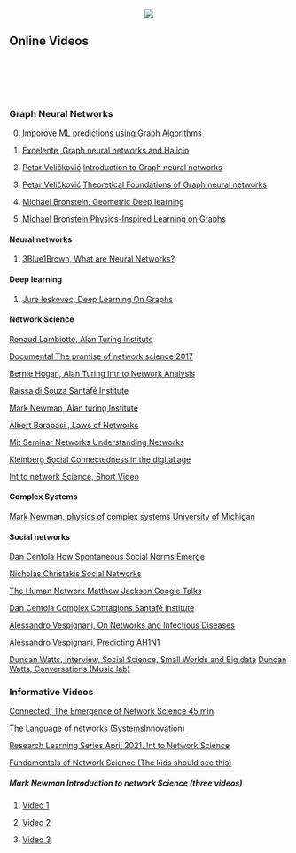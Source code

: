 

<center>  ![](https://www.dropbox.com/s/uxi30omg63v9fy2/Imagen6.png?dl=1)  </center>

## Online Videos
<br></br>
<br></br>


### Graph Neural Networks

0. [Imporove ML predictions using Graph Algorithms](https://www.youtube.com/watch?v=LWw94LVhfLk&t=1981s)

1. [Excelente, Graph neural networks and Halicin](https://www.youtube.com/watch?v=GXhBEj1ZtE8)

2. [Petar Veličković,Introduction to Graph neural networks](https://www.youtube.com/watch?v=8owQBFAHw7E)

3. [Petar Veličković,Theoretical Foundations of   Graph neural networks](https://www.youtube.com/watch?v=uF53xsT7mjc&t=1523s)

4. [Michael Bronstein, Geometric Deep learning](https://www.youtube.com/watch?v=w6Pw4MOzMuo)

5. [Michael Bronstein Physics-Inspired Learning on Graphs](https://www.youtube.com/watch?v=Ug3yG4GY8T4)

#### Neural networks

1. [3Blue1Brown, What are Neural Networks?](https://www.youtube.com/watch?v=aircAruvnKk)


#### Deep learning


1. [Jure leskovec, Deep Learning On Graphs](https://www.youtube.com/watch?v=MIAbDNAxChI&t=2724s)

#### Network Science

 [Renaud Lambiotte,  Alan Turing Institute](https://www.youtube.com/watch?v=L6CqqlILBCI&t=4788s)

[Documental The promise of network science 2017](https://www.youtube.com/watch?v=qB8YnTpCzEU)

[Bernie Hogan,  Alan Turing Intr to  Network Analysis](https://www.youtube.com/watch?v=i__0cG4ijrI&t=3690s)

[Raissa di Souza Santafé Institute](https://www.youtube.com/watch?v=a6U7ksiu10Y&t=2s)

[Mark Newman, Alan turing Institute](https://www.youtube.com/watch?v=gPSt-xs_zWQ&list=PLhUVsjVWqglS5Pnz04SbRticB4mWgu3Jk&index=8)

[Albert Barabasi , Laws of Networks](https://www.youtube.com/watch?v=MNLSMGvbAUc)

[Mit Seminar Networks Understanding Networks](https://www.youtube.com/playlist?list=PLMRF2Xi6ecdtxGWOjqoyJeTIdaDksAppJ)

[Kleinberg Social Connectedness in the digital age](https://www.youtube.com/watch?v=TAcmTnXMBGQ&t=4s)

[Int to network Science, Short Video](https://www.youtube.com/watch?v=HWbhOf_q0Hs&list=PLy7-2HDH5IPeLpXB9h81H6u6sjvMDS5cJ&index=20)


#### Complex Systems

[Mark Newman, physics of complex systems University of Michigan](https://www.youtube.com/watch?v=2L64AhoKamE)


#### Social networks

[Dan Centola How Spontaneous Social Norms Emerge](http://wapo.st/16rkhWb)

[Nicholas Christakis Social Networks](https://www.youtube.com/watch?v=wadBvDPeE4E)

[The Human Network Matthew Jackson Google Talks](https://www.youtube.com/watch?v=2C5jrYlVHJQ)

[Dan Centola Complex Contagions Santafé Institute](https://www.youtube.com/watch?v=o0fDcUJMzkI&t=294s)

[Alessandro Vespignani, On Networks and Infectious Diseases](https://www.youtube.com/watch?v=fLoq1Zcyjw8&t=208s)

[Alessandro Vespignani, Predicting AH1N1](https://www.youtube.com/watch?v=maqzLNcypUg)

[Duncan Watts, Interview, Social Science, Small Worlds and Big data](https://www.youtube.com/watch?v=4YoOCLoJn6U)
[Duncan Watts, Conversations (Music lab)](https://www.youtube.com/watch?v=4YoOCLoJn6U)


### Informative Videos

[Connected, The Emergence of Network Science 45 min](https://www.youtube.com/watch?v=cf-6qdPerlI)

[The Language of networks (SystemsInnovation)](https://www.youtube.com/watch?v=82zlRaRUsaY&list=PLskfBuQC79xl_la1srAngEnBIXWzTtZOw)

[Research Learning Series April 2021, Int to Network Science](https://www.youtube.com/watch?v=htHE06NhKiM&t=5s)

[Fundamentals of Network Science (The kids should see this)](https://thekidshouldseethis.com/post/network-science-beakus-animation-michael-schaub-oxford)


##### Mark Newman Introduction to network Science (three videos)

1.  [Video 1](https://www.youtube.com/watch?v=yAtsm5xkb5c)

2.  [Video 2](https://www.youtube.com/watch?v=lETt7IcDWLI)

3.  [Video 3](https://www.youtube.com/watch?v=rwA-y-XwjuU)
<br></br>
<br></br>
<br></br>
<br></br>